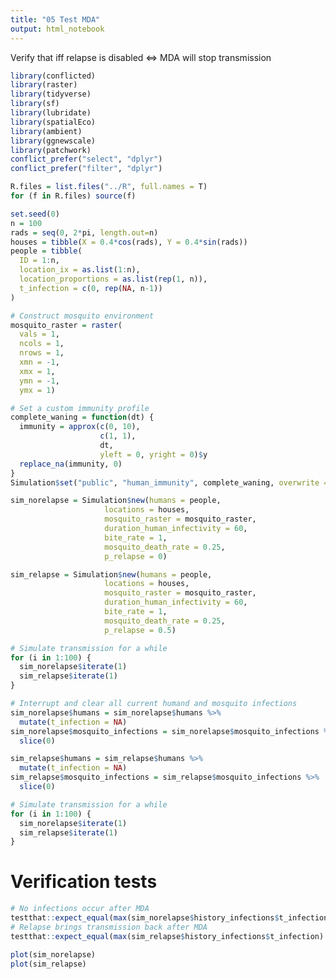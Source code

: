 ```yaml
---
title: "05 Test MDA"
output: html_notebook
---
```


Verify that iff relapse is disabled <=> MDA will stop transmission

```r
library(conflicted)
library(raster)
library(tidyverse)
library(sf)
library(lubridate)
library(spatialEco)
library(ambient)
library(ggnewscale)
library(patchwork)
conflict_prefer("select", "dplyr")
conflict_prefer("filter", "dplyr")

R.files = list.files("../R", full.names = T)
for (f in R.files) source(f)
```

```r
set.seed(0)
n = 100
rads = seq(0, 2*pi, length.out=n)
houses = tibble(X = 0.4*cos(rads), Y = 0.4*sin(rads))
people = tibble(
  ID = 1:n,
  location_ix = as.list(1:n),
  location_proportions = as.list(rep(1, n)),
  t_infection = c(0, rep(NA, n-1))
)

# Construct mosquito environment
mosquito_raster = raster(
  vals = 1,
  ncols = 1,
  nrows = 1,
  xmn = -1,
  xmx = 1,
  ymn = -1,
  ymx = 1)

# Set a custom immunity profile
complete_waning = function(dt) {
  immunity = approx(c(0, 10),
                    c(1, 1),
                    dt,
                    yleft = 0, yright = 0)$y
  replace_na(immunity, 0)
}
Simulation$set("public", "human_immunity", complete_waning, overwrite = TRUE)

sim_norelapse = Simulation$new(humans = people,
                     locations = houses,
                     mosquito_raster = mosquito_raster,
                     duration_human_infectivity = 60,
                     bite_rate = 1,
                     mosquito_death_rate = 0.25,
                     p_relapse = 0)

sim_relapse = Simulation$new(humans = people,
                     locations = houses,
                     mosquito_raster = mosquito_raster,
                     duration_human_infectivity = 60,
                     bite_rate = 1,
                     mosquito_death_rate = 0.25,
                     p_relapse = 0.5)
```

```r
# Simulate transmission for a while
for (i in 1:100) {
  sim_norelapse$iterate(1)
  sim_relapse$iterate(1)
}

# Interrupt and clear all current humand and mosquito infections
sim_norelapse$humans = sim_norelapse$humans %>%
  mutate(t_infection = NA)
sim_norelapse$mosquito_infections = sim_norelapse$mosquito_infections %>%
  slice(0)

sim_relapse$humans = sim_relapse$humans %>%
  mutate(t_infection = NA)
sim_relapse$mosquito_infections = sim_relapse$mosquito_infections %>%
  slice(0)

# Simulate transmission for a while
for (i in 1:100) {
  sim_norelapse$iterate(1)
  sim_relapse$iterate(1)
}
```

# Verification tests

```r
# No infections occur after MDA
testthat::expect_equal(max(sim_norelapse$history_infections$t_infection) <= 100, TRUE)
# Relapse brings transmission back after MDA
testthat::expect_equal(max(sim_relapse$history_infections$t_infection) > 100, TRUE)

plot(sim_norelapse)
plot(sim_relapse)
```
